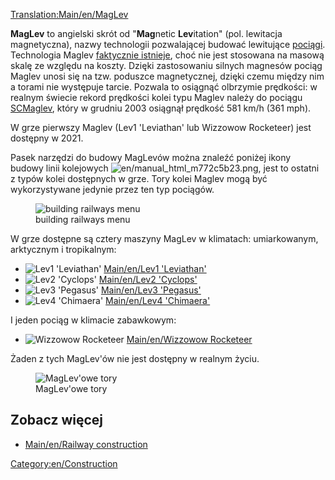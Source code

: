 [[Translation:Main/en/MagLev]]{{en/-}}{{types of railways}}

'''MagLev''' to angielski skrót od "'''Mag'''netic '''Lev'''itation" (pol. lewitacja magnetyczna), nazwy technologii pozwalającej budować lewitujące [[Main/pl/Pociągi|pociągi]]. Technologia Maglev [http://en.wikipedia.org/wiki/Maglev faktycznie istnieje], choć nie jest stosowana na masową skalę ze względu na koszty. Dzięki zastosowaniu silnych magnesów pociąg Maglev unosi się na tzw. poduszce magnetycznej, dzięki czemu między nim a torami nie występuje tarcie. Pozwala to osiągnąć olbrzymie prędkości: w realnym świecie rekord prędkości kolei typu Maglev należy do pociągu [https://en.wikipedia.org/wiki/SCMaglev SCMaglev], który w grudniu 2003 osiągnął prędkość 581 km/h (361 mph).

W grze pierwszy Maglev (Lev1 'Leviathan' lub Wizzowow Rocketeer) jest dostępny w 2021.

Pasek narzędzi do budowy MagLevów można znaleźć poniżej ikony budowy linii kolejowych [[File:en/manual html m772c5b23.png]], jest to ostatni z typów kolei dostępnych w grze. Tory kolei Maglev mogą być wykorzystywane jedynie przez ten typ pociągów. 

[[File:en/Openttd-rail1.png|none|building railways menu]]

W grze dostępne są cztery maszyny MagLev w klimatach: umiarkowanym, arktycznym i tropikalnym:
*[[File:en/Lev1leviathan.png|Lev1 'Leviathan']] [[Main/en/Lev1 'Leviathan']]
*[[File:en/Lev2cyclops.png|Lev2 'Cyclops']] [[Main/en/Lev2 'Cyclops']]
*[[File:en/Lev3pegasus.png|Lev3 'Pegasus']] [[Main/en/Lev3 'Pegasus']]
*[[File:en/Lev4chimaerarhead.png|Lev4 'Chimaera']] [[Main/en/Lev4 'Chimaera']]
I jeden pociąg w klimacie zabawkowym:
*[[File:en/Wizzowowrocketeer.png|Wizzowow Rocketeer]] [[Main/en/Wizzowow Rocketeer]]

Żaden z tych MagLev'ów nie jest dostępny w realnym życiu.

[[File:en/MaglevTemp.png|none|frame|MagLev'owe tory]]

==Zobacz więcej==
*[[Main/en/Railway construction]]

[[Category:en/Construction]]